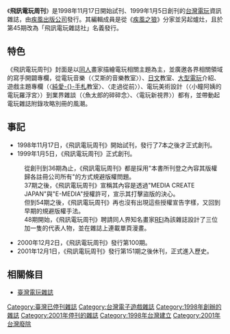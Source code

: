 《'''飛訊電玩周刊'''》是1998年11月17日開始試刊、1999年1月5日創刊的[[台灣|台灣]][[電玩|電玩]]資訊雜誌，由[[疾風出版公司|疾風出版公司]]發行。其編輯成員是從《[[疾風之狼|疾風之狼]]》分家並另起爐灶，且於第45期改為「飛訊電玩雜誌社」名義發行。
==特色==
《飛訊電玩周刊》封面是以[[同人|同人]]畫家描繪電玩相關主題為主，並廣邀各界相關領域的寫手開闢專欄，從電玩音樂（〈艾斯的音樂教室〉）、[[日文|日文]]教室、[[大型電玩|大型電玩]]介紹、遊戲主題專欄（〈[[純愛手札系列|純愛-{}-手札]]教室〉、〈走過從前〉）、電玩美術設計（〈小瞳阿姨的電玩羅浮宮〉）到業界雜談（〈魚太郎的碎碎念〉、〈電玩新視界〉）都有，並帶動起電玩雜誌附錄攻略別冊的風潮。

==事記==
*1998年11月17日，《飛訊電玩周刊》開始試刊，發行了7本之後才正式創刊。
*1999年1月5日，《飛訊電玩周刊》正式創刊。
:從創刊到36期為止，《飛訊電玩周刊》都是採用"本書所刊登之內容其版權歸各註冊公司所有"的方式規避版權問題。
:37期之後，《飛訊電玩周刊》宣稱其內容是透過"MEDIA CREATE JAPAN"與"E-MEDIA"授權許可，宣示其打擊盜版的決心。
:但到54期之後，《飛訊電玩周刊》再也沒有出現這些授權宣告字樣，又回到早期的規避版權手法。
:48期開始，《飛訊電玩周刊》聘請同人界知名畫家[[REI|REI]]為該雜誌設計了三位加一隻的代表人物，並在雜誌上連載單頁漫畫。
*2000年12月2日，《飛訊電玩周刊》發行第100期。
*2001年12月1日，《飛訊電玩周刊》發行第151期之後休刊，正式進入歷史。
==相關條目==
*[[臺灣電玩雜誌|臺灣電玩雜誌]]

{{DEFAULTSORT:F飛}}
[[Category:臺灣已停刊雜誌|Category:臺灣已停刊雜誌]]
[[Category:台灣電子遊戲雜誌|Category:台灣電子遊戲雜誌]]
[[Category:1998年創辦的雜誌|Category:1998年創辦的雜誌]]
[[Category:2001年停刊的雜誌|Category:2001年停刊的雜誌]]
[[Category:1998年台灣建立|Category:1998年台灣建立]]
[[Category:2001年台灣廢除|Category:2001年台灣廢除]]